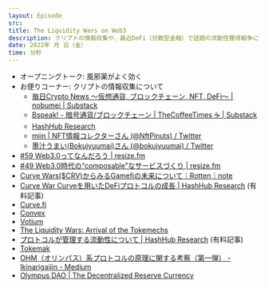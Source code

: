 ```yaml
---
layout: Episode
src: 
title: The Liquidity Wars on Web3
description: クリプトの情報収集や、最近DeFi（分散型金融）で話題の流動性獲得戦争について紹介しつつ、Web3サービスの特徴や面白さについて話しました。
date: 2022年 月 日（金）
time: 分秒
---
```


- オープニングトーク: 風邪薬がよく効く
- お便りコーナー: クリプトの情報収集について
    - [毎日Crypto News 〜仮想通貨, ブロックチェーン, NFT, DeFi〜 | nobumei | Substack](https://nobumei.substack.com/)
    - [Bspeak! - 暗号通貨/ブロックチェーン | TheCoffeeTimes ☕ | Substack](https://bspeak.substack.com/)
    - [HashHub Research](https://hashhub-research.com/)
    - [miin | NFT情報コレクターさん (@NftPinuts) / Twitter](https://twitter.com/NftPinuts)
    - [墨汁うまい(Bokujyuumai)さん (@bokujyuumai) / Twitter](https://twitter.com/bokujyuumai?ref_src=twsrc%5Egoogle%7Ctwcamp%5Eserp%7Ctwgr%5Eauthor)
- [#59 Web3.0ってなんだろう | resize.fm](https://resize.fm/ep/59-what-is-web3)
- [#49 Web3.0時代の“composable”なサービスづくり | resize.fm](https://resize.fm/ep/49-composable-services-in-web3)
- [Curve Wars($CRV)からみるGamefiの未来について｜Rotten｜note](https://note.com/rottenegg/n/n3b1515b7805e)
- [Curve War Curveを用いたDeFiプロトコルの成長 | HashHub Research](https://hashhub-research.com/articles/2021-12-29-about-curve-war) (有料記事)
- [Curve.fi](https://curve.fi/)
- [Convex](https://www.convexfinance.com/)
- [Votium](https://votium.app/)
- [The Liquidity Wars: Arrival of the Tokemechs](https://www.tokebase.org/the-liquidity-wars-arrival-of-the-tokemechs/)
- [プロトコルが管理する流動性について | HashHub Research](https://hashhub-research.com/articles/2021-11-02-about-protocol-owned-liquidity) (有料記事)
- [Tokemak](https://www.tokemak.xyz/)
- [OHM（オリンパス）系プロトコルの原理に関する考察（第一弾） - Ikinarigaijin - Medium](https://medium.com/@ikinarigaijin/ohm-%E3%82%AA%E3%83%AA%E3%83%B3%E3%83%91%E3%82%B9-%E7%B3%BB%E3%83%97%E3%83%AD%E3%83%88%E3%82%B3%E3%83%AB%E3%81%AE%E5%8E%9F%E7%90%86%E3%81%AB%E9%96%A2%E3%81%99%E3%82%8B%E8%80%83%E5%AF%9F-%E7%AC%AC%E4%B8%80%E5%BC%BE-c34cc2f7b4c5)
- [Olympus DAO | The Decentralized Reserve Currency](https://www.olympusdao.finance/)
